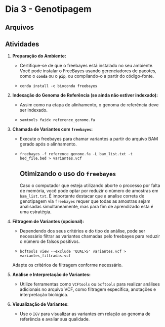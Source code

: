 # Dia 3 - Genotipagem {.unnumbered}

## Arquivos

## Atividades

1.  **Preparação do Ambiente:**

    -   Certifique-se de que o freebayes está instalado no seu ambiente. Você pode instalar o FreeBayes usando gerenciadores de pacotes, como o **`conda`** ou o **`pip`**, ou compilando-o a partir do código-fonte.

    -   `conda install -c bioconda freebayes`

2.  **Indexação do Genoma de Referência (se ainda não estiver indexado):**

    -   Assim como na etapa de alinhamento, o genoma de referência deve ser indexado.

    -   `samtools faidx reference_genome.fa`

3.  **Chamada de Variantes com `freebayes`:**

    -   Execute o freebayes para chamar variantes a partir do arquivo BAM gerado após o alinhamento.

    -   `freebayes -f reference_genome.fa -L bam_list.txt -t bed_file.bed > variantes.vcf`

        ::: callout-warning
        ## Otimizando o uso do `freebayes`

        Caso o computador que esteja utilizando aborte o processo por falta de memória, você pode optar por reduzir o número de amostras em `bam_list.txt`. É importante destacar que a analise correta de genotipagem via `freebayes` requer que todas as amostras sejam analisadas simultaneamente, mas para fim de aprendizado esta é uma estratégia.
        :::

4.  **Filtragem de Variantes (opcional):**

    -   Dependendo dos seus critérios e do tipo de análise, pode ser necessário filtrar as variantes chamadas pelo freebayes para reduzir o número de falsos positivos.

    -   `bcftools view --exclude 'QUAL>5' variantes.vcf > variantes_filtradas.vcf`

    Adapte os critérios de filtragem conforme necessário.

5.  **Análise e Interpretação de Variantes:**

    -   Utilize ferramentas como `VCFtools` ou `bcftools` para realizar análises adicionais no arquivo VCF, como filtragem específica, anotações e interpretação biológica.

6.  **Visualização de Variantes:**

    -   Use o `IGV` para visualizar as variantes em relação ao genoma de referência e avaliar sua qualidade.

<!-- 7.  **Anotação de Variantes:** -->

<!--     -   Anote as variantes chamadas usando ferramentas como ANNOVAR, Variant Effect Predictor (VEP) ou AnnovarR. -->
